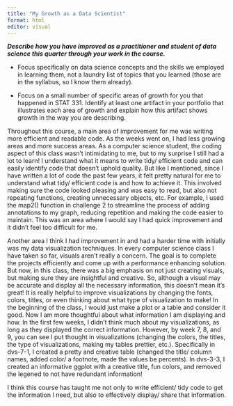 ```yaml
---
title: "My Growth as a Data Scientist"
format: html
editor: visual
---
```


***Describe how you have improved as a practitioner and student of data science this quarter through your work in the course.***

-   Focus specifically on data science concepts and the skills we employed in learning them, not a laundry list of topics that you learned (those are in the syllabus, so I know them already).

-   Focus on a small number of specific areas of growth for you that happened in STAT 331. Identify at least one artifact in your portfolio that illustrates each area of growth and explain how this artifact shows growth in the way you are describing.

Throughout this course, a main area of improvement for me was writing more efficient and readable code. As the weeks went on, I had less growing areas and more success areas. As a computer science student, the coding aspect of this class wasn't intimidating to me, but to my surprise I still had a lot to learn! I understand what it means to write tidy/ efficient code and can easily identify code that doesn't uphold quality. But like I mentioned, since I have written a lot of code the past few years, it felt pretty natural for me to understand what tidy/ efficient code is and how to achieve it. This involved making sure the code looked pleasing and was easy to read, but also not repeating functions, creating unnecessary objects, etc. For example, I used the map2() function in challenge 2 to streamline the process of adding annotations to my graph, reducing repetition and making the code easier to maintain. This was an area where I would say I had quick improvement and it didn't feel too difficult for me.

Another area I think I had improvement in and had a harder time with initially was my data visualization techniques. In every computer science class I have taken so far, visuals aren't really a concern. The goal is to complete the projects efficiently and come up with a performance enhancing solution. But now, in this class, there was a big emphasis on not just creating visuals, but making sure they are insightful and creative. So, although a visual may be accurate and display all the necessary information, this doesn't mean it's great! It is really helpful to improve visualizations by changing the fonts, colors, titles, or even thinking about what type of visualization to make! In the beginning of the class, I would just make a plot or a table and consider it good. Now I am more thoughtful about what information I am displaying and how. In the first few weeks, I didn't think much about my visualizations, as long as they displayed the correct information. However, by week 7, 8, and 9, you can see I put thought in visualizations (changing the colors, the titles, the type of visualizations, making my tables prettier, etc.). Specifically in dvs-7-1, I created a pretty and creative table (changed the title/ column names, added color/ a footnote, made the values be percents). In dvs-3-3, I created an informative ggplot with a creative title, fun colors, and removed the legened to not have redundant information!

I think this course has taught me not only to write efficient/ tidy code to get the information I need, but also to effectively display/ share that information.







